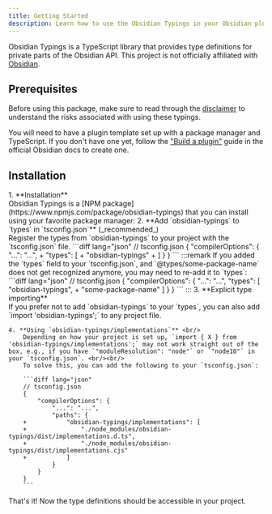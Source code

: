 ```yaml
---
title: Getting Started
description: Learn how to use the Obsidian Typings in your Obsidian plugin.
---
```


Obsidian Typings is a TypeScript library that provides type definitions for private parts of the Obsidian API.
This project is not officially affiliated with [Obsidian](https://obsidian.md/).

## Prerequisites

Before using this package, make sure to read through the [disclaimer](/obsidian-typings/disclaimer/)
to understand the risks associated with using these typings.

You will need to have a plugin template set up with a package manager and TypeScript.
If you don't have one yet, follow the ["Build a plugin"](https://docs.obsidian.md/Plugins/Getting+started/Build+a+plugin) guide
in the official Obsidian docs to create one.

## Installation


<Steps>
    1. **Installation** <br/>
        Obsidian Typings is a [NPM package](https://www.npmjs.com/package/obsidian-typings) that you can install using your favorite package manager:
        <PackageManagers pkg="obsidian-typings" dev={true} pkgManagers={["npm", "yarn", "pnpm", "bun"]}/>
    2. **Add `obsidian-typings` to `types` in `tsconfig.json`** (_recommended_) <br/>
        Register the types from `obsidian-typings` to your project with the `tsconfig.json` file.
        ```diff lang="json"
            // tsconfig.json
            {
                "compilerOptions": {
                    "...": "...",
        +           "types": [
        +               "obsidian-typings"
        +           ]
                }
            }
        ```
        :::remark
        If you added the `types` field to your `tsconfig.json`, and `@types/some-package-name` does not get recognized anymore, you may need to re-add it to `types`:
        ```diff lang="json"
        // tsconfig.json
        {
            "compilerOptions": {
                "...": "...",
                "types": [
                    "obsidian-typings",
        +            "some-package-name"
                ]
            }
        }
        ```
        :::
	3. **Explicit type importing** <br/>
        If you prefer not to add `obsidian-typings` to your `types`, you can also add `import 'obsidian-typings';` to any project file.

    4. **Using `obsidian-typings/implementations`** <br/>
        Depending on how your project is set up, `import { X } from 'obsidian-typings/implementations';` may not work straight out of the box, e.g., if you have `"moduleResolution": "node"` or `"node10"` in your `tsconfig.json`. <br/><br/>
        To solve this, you can add the following to your `tsconfig.json`:

        ```diff lang="json"
        // tsconfig.json
        {
            "compilerOptions": {
                "...": "...",
                "paths": {
        +           "obsidian-typings/implementations": [
        +               "./node_modules/obsidian-typings/dist/implementations.d.ts",
        +               "./node_modules/obsidian-typings/dist/implementations.cjs"
        +           ]
                }
            }
        }
        ```
</Steps>

That's it! Now the type definitions should be accessible in your project.

